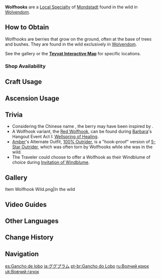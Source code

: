 {{Item Infobox
|id           = 100021
|image        = Item Wolfhook.png
|type         = Mondstadt Local Specialties
|invCategory  = Materials
|description  = A berry with thorns that often gets attached to a wolf's pelt. When you look at it, you can almost hear the echoing cries of the wolves in the woods.
|source1      = Found in the wild in [[Wolvendom]]
|source2      = {{Sold By}}
}}
{{Description|A berry with thorns that often gets attached to a wolf's pelt. When you look at it, you can almost hear the echoing cries of the wolves in the woods. Wolfhook has medicinal properties useful in treating minor illnesses. Although, in its original form, it can also harm careless people or animals...}}
'''Wolfhooks''' are a [[Local Specialty]] of [[Mondstadt]] found in the wild in [[Wolvendom]].

==How to Obtain==
Wolfhooks are berries that grow on the ground, often at the base of trees and bushes. They are found in the wild exclusively in [[Wolvendom]].

See the gallery or the '''[https://webstatic-sea.mihoyo.com/app/ys-map-sea/index.html#/map/2?shown_types=41 Teyvat Interactive Map]''' for specific locations.

===Shop Availability===
{{Shop Availability}}

==Craft Usage==
{{Craft Usage}}

==Ascension Usage==
{{Ascension Usage}}

==Trivia==
*Considering the Chinese name {{Lang|"Hook-Hook Fruit"|zh=钩钩果|zh_rm=Gōugōu-guǒ}}, the berry may have been inspired by {{Lang|the {{w|Harpagophytum|devil's claw}}|zh=钩果草|zh_rm=Gōuguǒ-cǎo|zh_lit=hook-fruit grass}}.
*A Wolfhook variant, the [[Red Wolfhook]], can be found during [[Barbara]]'s Hangout Event Act I: [[Wellspring of Healing]].
*[[Amber]]'s Alternate Outfit, [[100% Outrider]], is a "hook-proof" version of [[5-Star Outrider]], which was often torn by Wolfhooks while she was in the wild.
*The Traveler could choose to offer a Wolfhook as their Windblume of choice during [[Invitation of Windblume]].

==Gallery==
<gallery hideaddbutton="true" captionalign="center">
Item Wolfhook Wild.png|In the wild
</gallery>

==Video Guides==
{{EVT
|video1   = https://https://youtu.be/AtLbUBCXCDA
|caption1 = Quick easy route

|video2   = https://youtu.be/q3fSUEKFr3E
|caption2 = Farm Guide
}}

==Other Languages==
{{Other Languages
|en      = Wolfhook
|zhs     = 钩钩果
|zhs_rm  = Gōugōu-guǒ
|zht     = 鉤鉤果
|zht_rm  = Gōugōu-guǒ
|zh_tl   = Hook-Hook Fruit
|ja      = ググプラム
|ja_rm   = Gugu Puramu
|ja_tl   = Gugu Plum
|ko      = 고리고리 열매
|ko_rm   = Gorigori Yeolmae
|ko_tl   = Ringring Fruit
|es      = Gancho de lobo
|es_tl   = Wolf Hook
|fr      = Baie à crochet
|fr_tl   = Hook Berry
|ru      = Волчий крюк
|ru_tl   = 
|th      = Wolfhook
|vi      = {{tt|Quả|果}} Móc {{tt|Câu|鉤}}
|vi_tl   = Fishhook Fruit
|de      = Wolfshaken
|de_tl   = Wolfhook
|id      = Wolfhook
|pt      = Gancho do Lobo
|pt_tl   = Wolf Hook
}}

==Change History==
{{Change History|1.0}}

==Navigation==
{{Material Navbox|type=Local Specialties}}

[[es:Gancho de lobo]]
[[ja:ググプラム]]
[[pt-br:Gancho do Lobo]]
[[ru:Волчий крюк]]
[[uk:Вовчий гачок]]